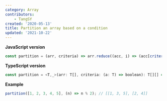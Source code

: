 ```yaml
---
category: Array
contributors:
    - TangSY
created: '2020-05-13'
title: Partition an array based on a condition
updated: '2021-10-22'
---
```


**JavaScript version**

```js
const partition = (arr, criteria) => arr.reduce((acc, i) => (acc[criteria(i) ? 0 : 1].push(i), acc), [[], []]);
```

**TypeScript version**

```js
const partition = <T,_>(arr: T[], criteria: (a: T) => boolean): T[][] => arr.reduce((acc, i) => (acc[criteria(i) ? 0 : 1].push(i), acc), [[], []]);
```

**Example**

```js
partition([1, 2, 3, 4, 5], (n) => n % 2); // [[1, 3, 5], [2, 4]]
```
